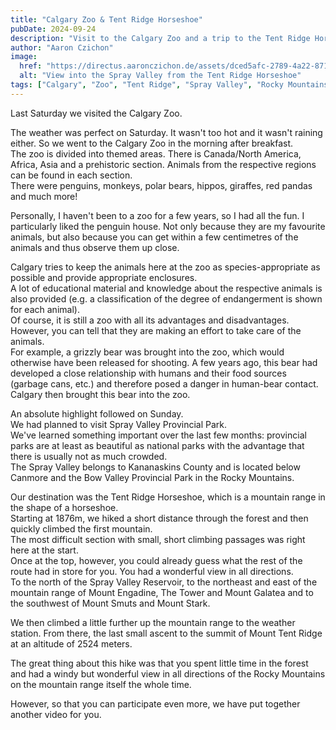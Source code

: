 ```yaml
---
title: "Calgary Zoo & Tent Ridge Horseshoe"
pubDate: 2024-09-24
description: "Visit to the Calgary Zoo and a trip to the Tent Ridge Horseshoe in the Spray Valley Provincial Park."
author: "Aaron Czichon"
image:
  href: "https://directus.aaronczichon.de/assets/dced5afc-2789-4a22-871e-30c1777391f4.jpg?quality=70&width=1600"
  alt: "View into the Spray Valley from the Tent Ridge Horseshoe"
tags: ["Calgary", "Zoo", "Tent Ridge", "Spray Valley", "Rocky Mountains"]
---
```



Last Saturday we visited the Calgary Zoo.

The weather was perfect on Saturday. It wasn't too hot and it wasn't raining either. So we went to the Calgary Zoo in the morning after breakfast.  
The zoo is divided into themed areas. There is Canada/North America, Africa, Asia and a prehistoric section. Animals from the respective regions can be found in each section.  
There were penguins, monkeys, polar bears, hippos, giraffes, red pandas and much more!

Personally, I haven't been to a zoo for a few years, so I had all the fun. I particularly liked the penguin house. Not only because they are my favourite animals, but also because you can get within a few centimetres of the animals and thus observe them up close.

<DirectusGallery folderName="40 Zoo" />

Calgary tries to keep the animals here at the zoo as species-appropriate as possible and provide appropriate enclosures.  
A lot of educational material and knowledge about the respective animals is also provided (e.g. a classification of the degree of endangerment is shown for each animal).  
Of course, it is still a zoo with all its advantages and disadvantages.  
However, you can tell that they are making an effort to take care of the animals.  
For example, a grizzly bear was brought into the zoo, which would otherwise have been released for shooting. A few years ago, this bear had developed a close relationship with humans and their food sources (garbage cans, etc.) and therefore posed a danger in human-bear contact.  
Calgary then brought this bear into the zoo.

An absolute highlight followed on Sunday.  
We had planned to visit Spray Valley Provincial Park.  
We've learned something important over the last few months: provincial parks are at least as beautiful as national parks with the advantage that there is usually not as much crowded.  
The Spray Valley belongs to Kananaskins County and is located below Canmore and the Bow Valley Provincial Park in the Rocky Mountains.

Our destination was the Tent Ridge Horseshoe, which is a mountain range in the shape of a horseshoe.  
Starting at 1876m, we hiked a short distance through the forest and then quickly climbed the first mountain.  
The most difficult section with small, short climbing passages was right here at the start.  
Once at the top, however, you could already guess what the rest of the route had in store for you. You had a wonderful view in all directions.  
To the north of the Spray Valley Reservoir, to the northeast and east of the mountain range of Mount Engadine, The Tower and Mount Galatea and to the southwest of Mount Smuts and Mount Stark.

<DirectusGallery folderName="40 Spray Valley" />

We then climbed a little further up the mountain range to the weather station. From there, the last small ascent to the summit of Mount Tent Ridge at an altitude of 2524 meters.

The great thing about this hike was that you spent little time in the forest and had a windy but wonderful view in all directions of the Rocky Mountains on the mountain range itself the whole time.

However, so that you can participate even more, we have put together another video for you.
